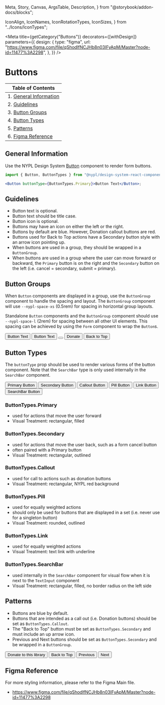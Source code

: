   Meta,
  Story,
  Canvas,
  ArgsTable,
  Description,
} from "@storybook/addon-docs/blocks";

  IconAlign,
  IconNames,
  IconRotationTypes,
  IconSizes,
} from "../Icons/IconTypes";

<Meta
  title={getCategory("Buttons")}
  decorators={[withDesign]}
  parameters={{
    design: {
      type: "figma",
      url:
        "https://www.figma.com/file/qShodlfNCJHb8n03IFyApM/Master?node-id=11477%3A2298",
    },
  }}
/>

# Buttons

| Table of Contents                              |
| ---------------------------------------------- |
| 1. [General Information](#general-information) |
| 2. [Guidelines](#guidelines)                   |
| 3. [Button Groups](#button-groups)             |
| 4. [Button Types](#button-types)               |
| 5. [Patterns](#patterns)                       |
| 6. [Figma Reference](#figma-reference)         |

## General Information

Use the NYPL Design System [Button](https://nypl.github.io/nypl-design-system/storybook-static/?path=/docs/form-elements-button--basic)
component to render form buttons.

```jsx
import { Button, ButtonTypes } from "@nypl/design-system-react-components";

<Button buttonType={ButtonTypes.Primary}>Button Text</Button>;
```

## Guidelines

- Button text is optional.
- Button text should be title case.
- Button icon is optional.
- Buttons may have an icon on either the left or the right.
- Buttons by default are blue. However, Donation callout buttons are red.
- Buttons used for Back to Top actions have a Secondary button style with an
  arrow icon pointing up.
- When buttons are used in a group, they should be wrapped in a `ButtonGroup`.
- When buttons are used in a group where the user can move forward or backward,
  the `Primary` button is on the right and the `Secondary` button on the left
  (i.e. cancel = secondary, submit = primary).

## Button Groups

When `Button` components are displayed in a group, use the `ButtonGroup`
component to handle the spacing and layout. The `ButtonGroup` component will use
`--nypl-space-xs` (0.5rem) for spacing in horizontal group layouts.

Standalone `Button` components and the `ButtonGroup` component should use
`--nypl-space-l` (2rem) for spacing between all other UI elements. This spacing
can be achieved by using the `Form` component to wrap the `Button`s.

<Canvas>
  <DSProvider>
    <ButtonGroup>
      <Button buttonType={ButtonTypes.Primary}>Button Text</Button>
      <Button buttonType={ButtonTypes.Primary}>
        <Icon
          name={IconNames.Search}
          size={IconSizes.Small}
          align={IconAlign.Left}
        />
        Button Text
      </Button>
      <Button buttonType={ButtonTypes.Primary}>
        <Icon name={IconNames.Close} size={IconSizes.Medium} />
      </Button>
      <Button buttonType={ButtonTypes.Callout}>Donate</Button>
      <Button buttonType={ButtonTypes.Secondary}>
        Back to Top
        <Icon
          name={IconNames.Arrow}
          size={IconSizes.Small}
          align={IconAlign.Right}
          iconRotation={IconRotationTypes.Rotate180}
        />
      </Button>
    </ButtonGroup>
  </DSProvider>
</Canvas>

## Button Types

The `buttonType` prop should be used to render various forms of the button
component. Note that the `SearchBar` type is only used internally in the
`SearchBar` component.

<Canvas>
  <DSProvider>
    <ButtonGroup>
      <Button buttonType={ButtonTypes.Primary}>Primary Button</Button>
      <Button buttonType={ButtonTypes.Secondary}>Secondary Button</Button>
      <Button buttonType={ButtonTypes.Callout}>Callout Button</Button>
      <Button buttonType={ButtonTypes.Pill}>Pill Button</Button>
      <Button buttonType={ButtonTypes.Link}>Link Button</Button>
      <Button buttonType={ButtonTypes.SearchBar}>SearchBar Button</Button>
    </ButtonGroup>
  </DSProvider>
</Canvas>

### ButtonTypes.Primary

- used for actions that move the user forward
- Visual Treatment: rectangular, filled

### ButtonTypes.Secondary

- used for actions that move the user back, such as a form cancel button
- often paired with a Primary button
- Visual Treatment: rectangular, outlined

### ButtonTypes.Callout

- used for call to actions such as donation buttons
- Visual Treatment: rectangular, NYPL red background

### ButtonTypes.Pill

- used for equally weighted actions
- should only be used for buttons that are displayed in a set (i.e. never use for a singleton button)
- Visual Treatment: rounded, outlined

### ButtonTypes.Link

- used for equally weighted actions
- Visual Treatment: text link with underline

### ButtonTypes.SearchBar

- used internally in the `SearchBar` component for visual flow when it is next
  to the `TextInput` component
- Visual Treatment: rectangular, filled, no border radius on the left side

## Patterns

- Buttons are blue by default.
- Buttons that are intended as a call out (i.e. Donation buttons) should be set
  as `ButtonTypes.Callout`.
- The "Back to Top" button must be set as `ButtonTypes.Secondary` and must
  include an up arrow icon.
- Previous and Next buttons should be set as `ButtonTypes.Secondary` and be
  wrapped in a `ButtonGroup`.

<Canvas>
  <DSProvider>
    <ButtonGroup>
      <Button buttonType={ButtonTypes.Callout}>Donate to this library</Button>
      <Button buttonType={ButtonTypes.Secondary}>
        Back to Top
        <Icon
          name={IconNames.Arrow}
          iconRotation={IconRotationTypes.Rotate180}
          size={IconSizes.Small}
          align={IconAlign.Right}
        />
      </Button>
      <Button buttonType={ButtonTypes.Secondary}>
        <Icon
          name={IconNames.Arrow}
          iconRotation={IconRotationTypes.Rotate90}
          align={IconAlign.Left}
          size={IconSizes.Small}
        />
        Previous
      </Button>
      <Button buttonType={ButtonTypes.Secondary}>
        Next
        <Icon
          name={IconNames.Arrow}
          iconRotation={IconRotationTypes.Rotate270}
          align={IconAlign.Right}
          size={IconSizes.Small}
        />
      </Button>
    </ButtonGroup>
  </DSProvider>
</Canvas>

## Figma Reference

For more styling information, please refer to the Figma Main file.

- https://www.figma.com/file/qShodlfNCJHb8n03IFyApM/Master?node-id=11477%3A2298

